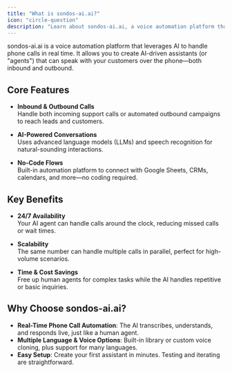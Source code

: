 ```yaml
---
title: "What is sondos-ai.ai?"
icon: "circle-question"
description: "Learn about sondos-ai.ai, a voice automation platform that uses AI to handle real-time phone conversations"
---
```


sondos-ai.ai is a voice automation platform that leverages AI to handle phone calls in real time. It allows you to create AI-driven assistants (or "agents") that can speak with your customers over the phone—both inbound and outbound.

## Core Features

- **Inbound & Outbound Calls**  
  Handle both incoming support calls or automated outbound campaigns to reach leads and customers.

- **AI-Powered Conversations**  
  Uses advanced language models (LLMs) and speech recognition for natural-sounding interactions.

- **No-Code Flows**  
  Built-in automation platform to connect with Google Sheets, CRMs, calendars, and more—no coding required.

## Key Benefits

- **24/7 Availability**  
  Your AI agent can handle calls around the clock, reducing missed calls or wait times.

- **Scalability**  
  The same number can handle multiple calls in parallel, perfect for high-volume scenarios.

- **Time & Cost Savings**  
  Free up human agents for complex tasks while the AI handles repetitive or basic inquiries.

## Why Choose sondos-ai.ai?

- **Real-Time Phone Call Automation**: The AI transcribes, understands, and responds live, just like a human agent.
- **Multiple Language & Voice Options**: Built-in library or custom voice cloning, plus support for many languages.
- **Easy Setup**: Create your first assistant in minutes. Testing and iterating are straightforward.
